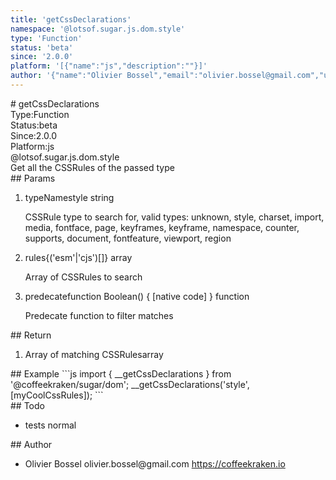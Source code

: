 ```yaml
---
title: 'getCssDeclarations'
namespace: '@lotsof.sugar.js.dom.style'
type: 'Function'
status: 'beta'
since: '2.0.0'
platform: '[{"name":"js","description":""}]'
author: '{"name":"Olivier Bossel","email":"olivier.bossel@gmail.com","url":"https://coffeekraken.io"}'
---
```

<div class="docmap-mdx">
# getCssDeclarations
<div class="_metas">
<div class="_type"><span class="_type-label">Type:</span><span class="_type-value">Function</span></div>
<div class="_status"><span class="_status-label">Status:</span><span class="_status-value -beta">beta</span></div>
<div class="_since"><span class="_since-label">Since:</span><span class="_since-value">2.0.0</span></div>
<div class="_platform"><span class="_platform-label">Platform:</span><span class="_platform-value -js">js</span></div>
</div>
<div class="_namespace">@lotsof.sugar.js.dom.style</div>
<div class="_description">
Get all the CSSRules of the passed type
</div>
<div class="_params">
## Params
<ol class="_list">
<li class="_item">
<span class="_name">typeName</span><span class="_default">style</span> <span class="_type">string</span>
<p class="_description">CSSRule type to search for&comma; valid types&colon; unknown&comma; style&comma; charset&comma; import&comma; media&comma; fontface&comma; page&comma; keyframes&comma; keyframe&comma; namespace&comma; counter&comma; supports&comma; document&comma; fontfeature&comma; viewport&comma; region</p>
</li>
<li class="_item">
<span class="_name">rules</span><span class="_default">&lcub;&lpar;&apos;esm&apos;&vert;&apos;cjs&apos;&rpar;&lsqb;&rsqb;&rcub;</span> <span class="_type">array</span>
<p class="_description">Array of CSSRules to search</p>
</li>
<li class="_item">
<span class="_name">predecate</span><span class="_default">function Boolean&lpar;&rpar; &lcub; &lsqb;native code&rsqb; &rcub;</span> <span class="_type">function</span>
<p class="_description">Predecate function to filter matches</p>
</li>
</ol>
</div>
<div class="_return">
## Return
<ol class="_list">
<li class="_item">
<span class="_description">Array of matching CSSRules</span><span class="_default"></span><span class="_type">array</span>
</li>
</ol>
</div>
<div class="_examples">
## Example
```js
import { __getCssDeclarations } from '@coffeekraken/sugar/dom';
__getCssDeclarations('style', [myCoolCssRules]);
```
</div>
<div class="_todo">
## Todo
<ul class="_list">
<li class="_item">
<span class="_description">tests</span>
<span class="_priority -normal">normal</span>
</li>
</ul>
</div>
<div class="_author">
## Author
<ul class="_list">
<li class="_item">
<span class="_name">Olivier Bossel</span>
<span class="_email">olivier.bossel@gmail.com</span>
<a href="https://coffeekraken.io" target="_blank" class="_url">https://coffeekraken.io</a>
</li>
</ul>
</div>
</div>